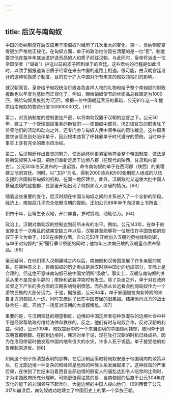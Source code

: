 ```yaml
---
---
---
```

title: 后汉与南匈奴
---



中国的贡纳制度在后汉应用于南匈奴时经历了几次重大的变化。第一，贡纳制度变得更加严格地正规化。在匈奴方面，单于的政治地位现在清楚的是一位“臣”。制度要求他在每年年底派遣护送贡品的人和质子前往汉朝。与此同时，皇帝将派遣一位帝国使者（“谒者”）护送以前的质子回到单于的宫廷。这些贡纳的行程是如此准时，以致手据报道新旧质子经常在来去中国的道路上相遇。很可能，由汉朝宫廷设计的这种轮换质子制度，目的在于扩大中国对所有未来的匈奴领袖们的影响。

就汉朝而言，皇帝给予匈奴统治阶级各色各样人物的礼物和给予整个南匈奴的财政援助也以年度为基础而正规化了。例如，赐给匈奴使节的丝织品总数固定为1000匹，赐给匈奴贵族则为1万匹。根据一位中国朝廷官员的奏疏，公元91年这一年提供给南匈奴的物资价值100900000文。[61]

第二，对贡纳制度的控制更加严密，以将南匈奴置于汉朝的监督之下。公元50年，建立了一个管理匈奴事务的新官职——使匈奴中郎将。[62]该官员的职责除了监督他们的活动和动向之外，还专门参与匈奴人民中间争端的司法裁定。这些职责要求该官员到处陪伴单于，因此根本违背了呼韩邪单于时代遵守的惯例，当时单于事实上享有完全的政治自治权。

第三，后汉朝廷作出自觉的努力，使贡纳体例更紧密地符合整个帝国制度，做法是将南匈奴移入中国，把他们重新定居于边境八郡（在现代的陕西、甘肃和内蒙古）。公元50年冬天发布的一道诏旨，命令南匈奴的单于在西河郡（陕西）的美稷建立他的宫廷。同时，以“卫护”为名，得到2000骑兵和500弛刑犯人组成的队伍支援的帝国指导匈奴的机构，在同一地区建立。此外，汉朝政府又迫使大批中国人移居边境的这些郡，在那里开始出现了匈奴和汉人杂居的情况。[63]

随着这些重要的变化，后汉时期在中国与匈奴之间的关系进入了一个全新的阶段。经济上，南匈奴几乎完全依赖汉朝的援助。正如公元88年单于向汉帝上书所说：

积四十年，臣等生长汉地，开口仰食，岁时赏赐，动辄亿万。[64]



政治上，汉朝对南匈奴的控制达到前所未有的水平。例如，公元143年，在单于的宝座由于一次叛乱的结果空缺三年以后，汉朝甚至能够将一位居住在中国首都的匈奴王子立为单于。[65]在宗教方面，自公元50年开始加入汉朝的贡纳体制时起，与单于对匈奴的“天”履行季节祭祀的同时；他每年三次向已故的汉朝皇帝供奉祭品。[66]

毫无疑问，在他们移入汉朝疆域之内以后，南匈奴和汉帝国发展了许多亲密的联系。在某种意义上，将南匈奴的历史看成是后汉时期中国史的组成部分，实际上是合理的。但这绝不意味南匈奴已被中国文明所“吸收”。事实上，汉朝与南匈奴的关系从来不是完全平静的；摩擦和武装冲突时有发生。除了杂居之外，单于对在政府监督之下产生的多方面的汉朝影响特别愤怒。而杂居从长远看会削弱匈奴作为一个游牧民族的大部分活力。于是，据报道，公元94年，单于安国被拉向新降附的来自北方的匈奴人一边，同时又疏远了已在中国安居的旧集团。结果他同北方的战士联合在一起，开始了一场反对汉朝的大规模叛乱。[67]

重要的是，与汉朝宫廷的期望相反，边境的中国定居者在种族混杂的边境社会中并不是经常帮助政府维持法律和秩序的。反之，他们有时与匈奴合作，反对汉朝的利益。例如，公元109年，匈奴宫廷中的一个来自边境的中国顾问韩琮，随同单于到汉朝首都朝觐。在回到边境时，韩琮对单于说，现在攻打汉朝的时机已经成熟，因为在洛阳停留时他发现中国内地有很大的水灾，许多人死于饥饿。单于接受他的劝告便起来造反。[68]

如同这个例子所清楚表明的那样，在后汉朝廷采取将匈奴安置于帝国境内的政策以后，在北部边境一种复杂的和经常是危险的种族关系发展起来了。这种政策的严重后果，在快到了世纪末沿着西晋全部边境的野蛮人的骚乱达到令人吃惊的比例时，才为中国政府所充分理解。可能更值得注意的是，当南匈奴的后裔于公元304年在汉化的能干的刘渊领导下起兵时，大量边境的中国人投向他们。[69]西晋于公元317年崩溃后，南匈奴成功地建立了中国历史上的第一个异族王朝。
